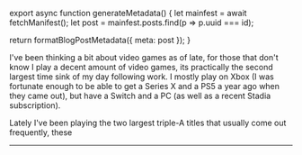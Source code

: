 

export async function generateMetadata() {
  let mainfest = await fetchManifest();
  let post = mainfest.posts.find(p => p.uuid === id);

  return formatBlogPostMetadata({ meta: post });
}

<BlogPage id={id}>


I've been thinking a bit about video games as of late, for those that don't know
I play a decent amount of video games, its practically the second largest time
sink of my day following work. I mostly play on Xbox (I was fortunate enough to
be able to get a Series X and a PS5 a year ago when they came out), but have a
Switch and a PC (as well as a recent Stadia subscription).

Lately I've been playing the two largest triple-A titles that usually come out
frequently, these

<Spacer />

---

<Spacer />


</BlogPage>